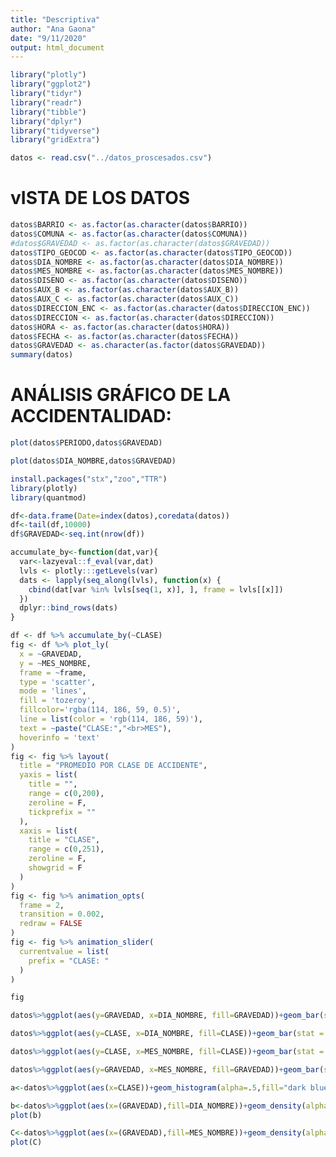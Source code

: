 ```yaml
---
title: "Descriptiva"
author: "Ana Gaona"
date: "9/11/2020"
output: html_document
---
```

```r
library("plotly")
library("ggplot2")
library("tidyr")
library("readr")
library("tibble")
library("dplyr") 
library("tidyverse")
library("gridExtra")

```

```r
datos <- read.csv("../datos_proscesados.csv")
```

# vISTA DE LOS DATOS
```r
datos$BARRIO <- as.factor(as.character(datos$BARRIO))
datos$COMUNA <- as.factor(as.character(datos$COMUNA))
#datos$GRAVEDAD <- as.factor(as.character(datos$GRAVEDAD))
datos$TIPO_GEOCOD <- as.factor(as.character(datos$TIPO_GEOCOD))
datos$DIA_NOMBRE <- as.factor(as.character(datos$DIA_NOMBRE))
datos$MES_NOMBRE <- as.factor(as.character(datos$MES_NOMBRE))
datos$DISENO <- as.factor(as.character(datos$DISENO))
datos$AUX_B <- as.factor(as.character(datos$AUX_B))
datos$AUX_C <- as.factor(as.character(datos$AUX_C))
datos$DIRECCION_ENC <- as.factor(as.character(datos$DIRECCION_ENC))
datos$DIRECCION <- as.factor(as.character(datos$DIRECCION))
datos$HORA <- as.factor(as.character(datos$HORA))
datos$FECHA <- as.factor(as.character(datos$FECHA))
datos$GRAVEDAD <- as.character(as.factor(datos$GRAVEDAD))
summary(datos)
```
# ANÁLISIS GRÁFICO DE LA ACCIDENTALIDAD:

```r

plot(datos$PERIODO,datos$GRAVEDAD)
```

```r
plot(datos$DIA_NOMBRE,datos$GRAVEDAD)
``` 

```r
install.packages("stx","zoo","TTR")
library(plotly)
library(quantmod)

``` 
```r
df<-data.frame(Date=index(datos),coredata(datos))
df<-tail(df,10000)
df$GRAVEDAD<-seq.int(nrow(df))

accumulate_by<-function(dat,var){
  var<-lazyeval::f_eval(var,dat)
  lvls <- plotly:::getLevels(var)
  dats <- lapply(seq_along(lvls), function(x) {
    cbind(dat[var %in% lvls[seq(1, x)], ], frame = lvls[[x]])
  })
  dplyr::bind_rows(dats)
}

df <- df %>% accumulate_by(~CLASE)
fig <- df %>% plot_ly(
  x = ~GRAVEDAD, 
  y = ~MES_NOMBRE, 
  frame = ~frame,
  type = 'scatter', 
  mode = 'lines', 
  fill = 'tozeroy', 
  fillcolor='rgba(114, 186, 59, 0.5)',
  line = list(color = 'rgb(114, 186, 59)'),
  text = ~paste("CLASE:","<br>MES"), 
  hoverinfo = 'text'
)
fig <- fig %>% layout(
  title = "PROMEDIO POR CLASE DE ACCIDENTE",
  yaxis = list(
    title = "", 
    range = c(0,200), 
    zeroline = F,
    tickprefix = ""
  ),
  xaxis = list(
    title = "CLASE", 
    range = c(0,251), 
    zeroline = F, 
    showgrid = F
  )
) 
fig <- fig %>% animation_opts(
  frame = 2, 
  transition = 0.002, 
  redraw = FALSE
)
fig <- fig %>% animation_slider(
  currentvalue = list(
    prefix = "CLASE: "
  )
)

fig

```
```r
datos%>%ggplot(aes(y=GRAVEDAD, x=DIA_NOMBRE, fill=GRAVEDAD))+geom_bar(stat = "identity")
```
```r
datos%>%ggplot(aes(y=CLASE, x=DIA_NOMBRE, fill=CLASE))+geom_bar(stat = "identity")

```  
```r
datos%>%ggplot(aes(y=CLASE, x=MES_NOMBRE, fill=CLASE))+geom_bar(stat = "identity")

```  
```r
datos%>%ggplot(aes(y=GRAVEDAD, x=MES_NOMBRE, fill=GRAVEDAD))+geom_bar(stat = "identity")

```

```r
a<-datos%>%ggplot(aes(x=CLASE))+geom_histogram(alpha=.5,fill="dark blue")+geom_count(stat="count")

b<-datos%>%ggplot(aes(x=(GRAVEDAD),fill=DIA_NOMBRE))+geom_density(alpha=.5)+facet_wrap(~DIA_NOMBRE)+geom_count(stat="count")
plot(b)

C<-datos%>%ggplot(aes(x=(GRAVEDAD),fill=MES_NOMBRE))+geom_density(alpha=.5)+facet_wrap(~MES_NOMBRE)+geom_count(stat="count")
plot(C)


```
